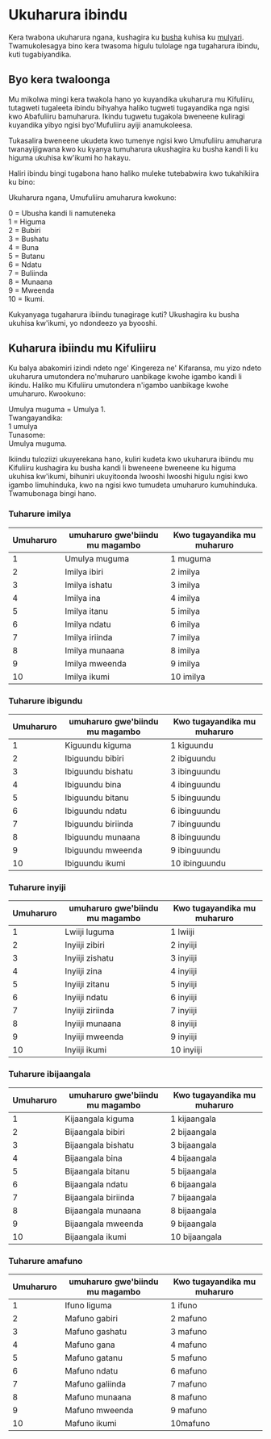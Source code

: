 # Ukuharura ibindu

Kera twabona ukuharura ngana, kushagira ku [busha](./zero-ku-ikumi) kuhisa ku [mulyari](./umulyari). Twamukolesagya bino kera twasoma higulu tulolage nga tugaharura ibindu, kuti tugabiyandika.

## Byo kera twaloonga

Mu mikolwa mingi kera twakola hano yo kuyandika ukuharura mu Kifuliiru, tutagweti tugaleeta ibindu bihyahya haliko tugweti tugayandika nga ngisi kwo Abafuliiru bamuharura. Ikindu tugwetu tugakola bweneene kuliragi kuyandika yibyo ngisi byo'Mufuliiru ayiji anamukoleesa.

Tukasalira bweneene ukudeta kwo tumenye ngisi kwo Umufuliiru amuharura twanayijigwana kwo ku kyanya tumuharura ukushagira ku busha kandi li ku higuma ukuhisa kw'ikumi ho hakayu.

Haliri ibindu bingi tugabona hano haliko muleke tutebabwira kwo tukahikiira ku bino:

Ukuharura ngana, Umufuliiru amuharura kwokuno:

0 = Ubusha kandi li namuteneka  
1 = Higuma  
2 = Bubiri  
3 = Bushatu  
4 = Buna  
5 = Butanu  
6 = Ndatu  
7 = Buliinda  
8 = Munaana  
9 = Mweenda  
10 = Ikumi.

Kukyanyaga tugaharura ibiindu tunagirage kuti?
Ukushagira ku busha ukuhisa kw'ikumi, yo ndondeezo ya byooshi.

## Kuharura ibiindu mu Kifuliiru

Ku balya abakomiri izindi ndeto nge' Kingereza ne' Kifaransa, mu yizo ndeto ukuharura umutondera no'muharuro uanbikage kwohe igambo kandi li ikindu. Haliko mu Kifuliiru umutondera n'igambo uanbikage kwohe umuharuro. Kwookuno:

Umulya muguma = Umulya 1.  
Twangayandika:  
1 umulya  
Tunasome:  
Umulya muguma.

Ikiindu tuloziizi ukuyerekana hano, kuliri kudeta kwo ukuharura ibiindu mu Kifuliiru kushagira ku busha kandi li bweneene bweneene ku higuma ukuhisa kw'ikumi, bihuniri ukuyitoonda lwooshi lwooshi higulu ngisi kwo igambo limuhinduka, kwo na ngisi kwo tumudeta umuharuro kumuhinduka.
Twamubonaga bingi hano.

### Tuharure imilya

| Umuharuro | umuharuro gwe'biindu mu magambo | Kwo tugayandika mu muharuro |
| --------- | ------------------------------- | --------------------------- |
| 1         | Umulya muguma                   | 1 muguma                    |
| 2         | Imilya ibiri                    | 2 imilya                    |
| 3         | Imilya ishatu                   | 3 imilya                    |
| 4         | Imilya ina                      | 4 imilya                    |
| 5         | Imilya itanu                    | 5 imilya                    |
| 6         | Imilya ndatu                    | 6 imilya                    |
| 7         | Imilya iriinda                  | 7 imilya                    |
| 8         | Imilya munaana                  | 8 imilya                    |
| 9         | Imilya mweenda                  | 9 imilya                    |
| 10        | Imilya ikumi                    | 10 imilya                   |

### Tuharure ibigundu

| Umuharuro | umuharuro gwe'biindu mu magambo | Kwo tugayandika mu muharuro |
| --------- | ------------------------------- | --------------------------- |
| 1         | Kiguundu kiguma                 | 1 kiguundu                  |
| 2         | Ibiguundu bibiri                | 2 ibiguundu                 |
| 3         | Ibiguundu bishatu               | 3 ibinguundu                |
| 4         | Ibiguundu bina                  | 4 ibinguundu                |
| 5         | Ibiguundu bitanu                | 5 ibinguundu                |
| 6         | Ibiguundu ndatu                 | 6 ibinguundu                |
| 7         | Ibiguundu biriinda              | 7 ibinguundu                |
| 8         | Ibiguundu munaana               | 8 ibinguundu                |
| 9         | Ibiguundu mweenda               | 9 ibinguundu                |
| 10        | Ibiguundu ikumi                 | 10 ibinguundu               |

### Tuharure inyiji

| Umuharuro | umuharuro gwe'biindu mu magambo | Kwo tugayandika mu muharuro |
| --------- | ------------------------------- | --------------------------- |
| 1         | Lwiiji luguma                   | 1 lwiiji                    |
| 2         | Inyiiji zibiri                  | 2 inyiiji                   |
| 3         | Inyiiji zishatu                 | 3 inyiiji                   |
| 4         | Inyiiji zina                    | 4 inyiiji                   |
| 5         | Inyiiji zitanu                  | 5 inyiiji                   |
| 6         | Inyiiji ndatu                   | 6 inyiiji                   |
| 7         | Inyiiji ziriinda                | 7 inyiiji                   |
| 8         | Inyiiji munaana                 | 8 inyiiji                   |
| 9         | Inyiiji mweenda                 | 9 inyiiji                   |
| 10        | Inyiiji ikumi                   | 10 inyiiji                  |

### Tuharure ibijaangala

| Umuharuro | umuharuro gwe'biindu mu magambo | Kwo tugayandika mu muharuro |
| --------- | ------------------------------- | --------------------------- |
| 1         | Kijaangala kiguma               | 1 kijaangala                |
| 2         | Bijaangala bibiri               | 2 bijaangala                |
| 3         | Bijaangala bishatu              | 3 bijaangala                |
| 4         | Bijaangala bina                 | 4 bijaangala                |
| 5         | Bijaangala bitanu               | 5 bijaangala                |
| 6         | Bijaangala ndatu                | 6 bijaangala                |
| 7         | Bijaangala biriinda             | 7 bijaangala                |
| 8         | Bijaangala munaana              | 8 bijaangala                |
| 9         | Bijaangala mweenda              | 9 bijaangala                |
| 10        | Bijaangala ikumi                | 10 bijaangala               |

### Tuharure amafuno

| Umuharuro | umuharuro gwe'biindu mu magambo | Kwo tugayandika mu muharuro |
| --------- | ------------------------------- | --------------------------- |
| 1         | Ifuno liguma                    | 1 ifuno                     |
| 2         | Mafuno gabiri                   | 2 mafuno                    |
| 3         | Mafuno gashatu                  | 3 mafuno                    |
| 4         | Mafuno gana                     | 4 mafuno                    |
| 5         | Mafuno gatanu                   | 5 mafuno                    |
| 6         | Mafuno ndatu                    | 6 mafuno                    |
| 7         | Mafuno galiinda                 | 7 mafuno                    |
| 8         | Mafuno munaana                  | 8 mafuno                    |
| 9         | Mafuno mweenda                  | 9 mafuno                    |
| 10        | Mafuno ikumi                    | 10mafuno                    |
